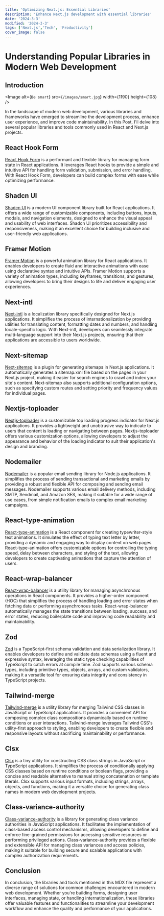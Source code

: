 ```yaml
---
title: 'Optimizing Next.js: Essential Libraries'
description: 'Enhance Next.js development with essential libraries'
date: '2024-3-3'
modified: '2024-3-3'
tags: ['Next.js','Tech', 'Productivity']
cover_image: false
---
```


# Understanding Popular Libraries in Modern Web Development

## Introduction

<Image
  alt={`Be smart`}
  src={`/images/smart.jpg`}
  width={1190}
  height={108}
/>

In the landscape of modern web development, various libraries and frameworks have emerged to streamline
 the development process, enhance user experience, and improve code maintainability. 
 In this Post, I'll delve into several popular libraries and tools commonly used 
 in React and Next.js projects.

## React Hook Form

[React Hook Form](https://react-hook-form.com/) is a performant and flexible library for managing 
form state in React applications. It leverages React hooks to provide a simple and intuitive API 
for handling form validation, submission, and error handling. With React Hook Form, developers
 can build complex forms with ease while optimizing performance.

## Shadcn UI

[Shadcn UI](https://shadcn.com/) is a modern UI component library built for React applications. 
It offers a wide range of customizable components, including buttons, inputs, modals, and navigation 
elements, designed to enhance the visual appeal and usability of web interfaces. Shadcn UI prioritizes 
accessibility and responsiveness, making it an excellent choice for building inclusive and 
user-friendly web applications.

## Framer Motion

[Framer Motion](https://www.framer.com/motion/) is a powerful animation library for React applications. 
It enables developers to create fluid and interactive animations with ease using declarative syntax 
and intuitive APIs. Framer Motion supports a variety of animation types, including keyframes,
 transitions, and gestures, allowing developers to bring their designs to life and deliver
  engaging user experiences.

## Next-intl

[Next-intl](https://github.com/vinissimus/next-intl) is a localization library specifically 
designed for Next.js applications. It simplifies the process of internationalization by providing
 utilities for translating content, formatting dates and numbers, and handling locale-specific 
 logic. With Next-intl, developers can seamlessly integrate multi-language support into their
  Next.js projects, ensuring that their applications are accessible to users worldwide.

## Next-sitemap

[Next-sitemap](https://github.com/iamvishnusankar/next-sitemap) is a plugin for generating sitemaps
 in Next.js applications. It automatically generates a sitemap.xml file based on the pages in your
  Next.js project, making it easier for search engines to crawl and index your site's content.
   Next-sitemap also supports additional configuration options, such as specifying custom
    routes and setting priority and frequency values for individual pages.

## Nextjs-toploader

[Nextjs-toploader](https://github.com/amirsanni/nextjs-toploader) is a customizable top loading progress 
indicator for Next.js applications. It provides a lightweight and unobtrusive way to indicate to users
 that content is loading or navigating between pages. Nextjs-toploader offers various customization 
 options, allowing developers to adjust the appearance and behavior of the loading indicator to
  suit their application's design and branding.

## Nodemailer

[Nodemailer](https://nodemailer.com/about/) is a popular email sending library for Node.js applications.
 It simplifies the process of sending transactional and marketing emails by providing a robust and 
 flexible API for composing and sending email messages. Nodemailer supports various email delivery 
 methods, including SMTP, Sendmail, and Amazon SES, making it suitable for a wide range of use cases,
  from simple notification emails to complex email marketing campaigns.

## React-type-animation

[React-type-animation](https://github.com/jstejada/react-type-animation) is a React component for 
creating typewriter-style text animations. It simulates the effect of typing text letter by letter,
 providing a dynamic and engaging way to display content on web pages. React-type-animation offers
  customizable options for controlling the typing speed, delay between characters, and styling 
of the text, allowing developers to create captivating animations that capture the attention of users.

## React-wrap-balancer

[React-wrap-balancer](https://github.com/TimurRK/react-wrap-balancer) is a utility library for managing
 asynchronous operations in React components. It provides a higher-order component (HOC) that
  simplifies the process of handling loading and error states when fetching data or performing 
  asynchronous tasks. React-wrap-balancer automatically manages the state transitions between
   loading, success, and error states, reducing boilerplate code and improving code readability
    and maintainability.

## Zod

[Zod](https://github.com/colinhacks/zod) is a TypeScript-first schema validation and data serialization
 library. It enables developers to define and validate data schemas using a fluent and expressive
  syntax, leveraging the static type checking capabilities of TypeScript to catch errors at 
  compile time. Zod supports various schema types, including primitive types, objects, arrays,
   and custom validators, making it a versatile tool for ensuring data integrity and consistency
    in TypeScript projects.

## Tailwind-merge

[Tailwind-merge](https://github.com/ben-rogerson/tailwind-merge) is a utility library for merging 
Tailwind CSS classes in JavaScript or TypeScript applications. It provides a convenient API for
 composing complex class compositions dynamically based on runtime conditions or user interactions.
  Tailwind-merge leverages Tailwind CSS's utility-first approach to styling, enabling developers
   to create flexible and responsive layouts without sacrificing maintainability or performance.

## Clsx

[Clsx](https://github.com/lukeed/clsx) is a tiny utility for constructing CSS class
 strings in JavaScript or TypeScript applications. It simplifies the process of conditionally
  applying CSS classes based on runtime conditions or boolean flags, providing a concise and readable
   alternative to manual string concatenation or template literals. Clsx supports various
 input formats, including strings, arrays, objects, and functions, making it a versatile
  choice for generating class names in modern web development projects.

## Class-variance-authority

[Class-variance-authority](https://github.com/justinseiter/class-variance-authority) is a library for
 generating class variance authorities in JavaScript applications. It facilitates the implementation
  of class-based access control mechanisms, allowing developers to define and enforce fine-grained 
  permissions for accessing sensitive resources or performing privileged actions.
   Class-variance-authority provides a flexible and extensible API for managing
    class variances and access policies, making it suitable for building secure and 
    scalable applications with complex authorization requirements.

## Conclusion

In conclusion, the libraries and tools mentioned in this MDX file represent a diverse range of 
solutions for common challenges encountered in modern web development. Whether you're building forms,
 designing user interfaces, managing state, or handling internationalization, 
 these libraries offer valuable features and functionalities to streamline your 
 development workflow and enhance the quality and performance of your applications.
